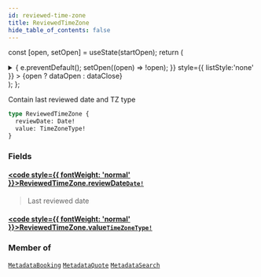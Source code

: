 ```yaml
---
id: reviewed-time-zone
title: ReviewedTimeZone
hide_table_of_contents: false
---
```






const [open, setOpen] = useState(startOpen);
return (
<details {...(open ? { open: true } : {})} className="details" style={{ border:'none', boxShadow:'none', background:'var(--ifm-background-color)' }}>
<summary
onClick={(e) => {
e.preventDefault();
setOpen((open) => !open);
}}
style={{ listStyle:'none' }} >
{open ? dataOpen : dataClose}
</summary>
{open && children}
</details>
);
};

Contain last reviewed date and TZ type

```graphql
type ReviewedTimeZone {
  reviewDate: Date!
  value: TimeZoneType!
}
```

### Fields

#### [<code style={{ fontWeight: 'normal' }}>ReviewedTimeZone.<b>reviewDate</b></code>](#)<Bullet />[`Date!`](/api/scalars/date) <Badge class="badge badge--secondary" text="non-null"/> <Badge class="badge badge--secondary" text="scalar"/>

> Last reviewed date

#### [<code style={{ fontWeight: 'normal' }}>ReviewedTimeZone.<b>value</b></code>](#)<Bullet />[`TimeZoneType!`](/api/enums/time-zone-type) <Badge class="badge badge--secondary" text="non-null"/> <Badge class="badge badge--secondary" text="enum"/>

>

### Member of

[`MetadataBooking`](/api/objects/metadata-booking) <Badge class="badge badge--secondary" text="object"/><Bullet />[`MetadataQuote`](/api/objects/metadata-quote) <Badge class="badge badge--secondary" text="object"/><Bullet />[`MetadataSearch`](/api/objects/metadata-search) <Badge class="badge badge--secondary" text="object"/>
